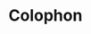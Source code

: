 ---
title: Colophon
description: Here’s what powers davidumoru.me
datePublished: 2025-01-31
dateModified: 2025-01-31
ogImage: https://www.davidumoru.me/static/meta/colophon-meta.webp
---